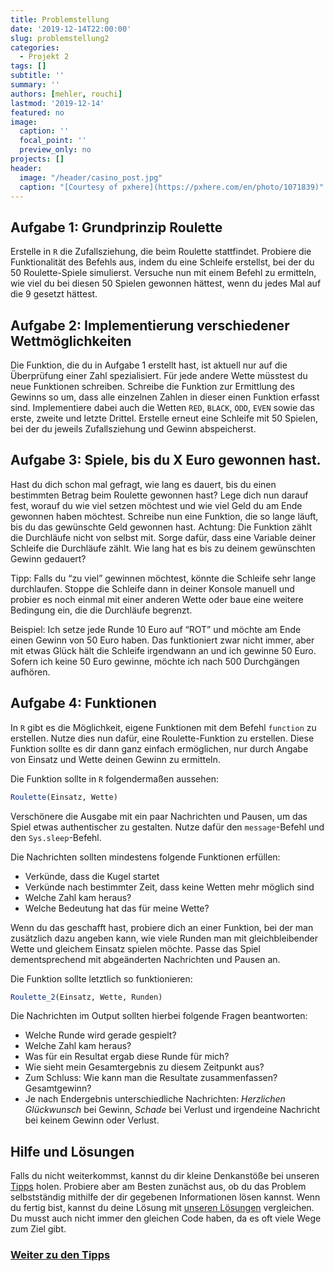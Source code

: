 ---
title: Problemstellung
date: '2019-12-14T22:00:00'
slug: problemstellung2
categories:
  - Projekt 2
tags: []
subtitle: ''
summary: ''
authors: [mehler, rouchi]
lastmod: '2019-12-14'
featured: no
image:
  caption: ''
  focal_point: ''
  preview_only: no
projects: []
header:
  image: "/header/casino_post.jpg"
  caption: "[Courtesy of pxhere](https://pxhere.com/en/photo/1071839)"
---

## Aufgabe 1: Grundprinzip Roulette

Erstelle in `R` die Zufallsziehung, die beim Roulette stattfindet. Probiere die Funktionalität des Befehls aus, indem du eine Schleife erstellst, bei der du 50 Roulette-Spiele simulierst. Versuche nun mit einem Befehl zu ermitteln, wie viel du bei diesen 50 Spielen gewonnen hättest, wenn du jedes Mal auf die 9 gesetzt hättest.

## Aufgabe 2: Implementierung verschiedener Wettmöglichkeiten

Die Funktion, die du in Aufgabe 1 erstellt hast, ist aktuell nur auf die Überprüfung einer Zahl spezialisiert. Für jede andere Wette müsstest du neue Funktionen schreiben. Schreibe die Funktion zur Ermittlung des Gewinns so um, dass alle einzelnen Zahlen in dieser einen Funktion erfasst sind. Implementiere dabei auch die Wetten `RED`, `BLACK`, `ODD`, `EVEN` sowie das erste, zweite und letzte Drittel. Erstelle erneut eine Schleife mit 50 Spielen, bei der du jeweils Zufallsziehung und Gewinn abspeicherst.

## Aufgabe 3: Spiele, bis du X Euro gewonnen hast.

Hast du dich schon mal gefragt, wie lang es dauert, bis du einen bestimmten Betrag beim Roulette gewonnen hast? Lege dich nun darauf fest, worauf du wie viel setzen möchtest und wie viel Geld du am Ende gewonnen haben möchtest. Schreibe nun eine Funktion, die so lange läuft, bis du das gewünschte Geld gewonnen hast.
Achtung: Die Funktion zählt die Durchläufe nicht von selbst mit. Sorge dafür, dass eine Variable deiner Schleife die Durchläufe zählt. Wie lang hat es bis zu deinem gewünschten Gewinn gedauert?

Tipp: Falls du "zu viel" gewinnen möchtest, könnte die Schleife sehr lange durchlaufen. Stoppe die Schleife dann in deiner Konsole manuell und probier es noch einmal mit einer anderen Wette oder baue eine weitere Bedingung ein, die die Durchläufe begrenzt.

Beispiel: Ich setze jede Runde 10 Euro auf "ROT" und möchte am Ende einen Gewinn von 50 Euro haben. Das funktioniert zwar nicht immer, aber mit etwas Glück hält die Schleife irgendwann an und ich gewinne 50 Euro. Sofern ich keine 50 Euro gewinne, möchte ich nach 500 Durchgängen aufhören.

## Aufgabe 4: Funktionen

In `R` gibt es die Möglichkeit, eigene Funktionen mit dem Befehl `function` zu erstellen. Nutze dies nun dafür, eine Roulette-Funktion zu erstellen. Diese Funktion sollte es dir dann ganz einfach ermöglichen, nur durch Angabe von Einsatz und Wette deinen Gewinn zu ermitteln.

Die Funktion sollte in `R` folgendermaßen aussehen:

```{r, eval=FALSE}
Roulette(Einsatz, Wette)
```

Verschönere die Ausgabe mit ein paar Nachrichten und Pausen, um das Spiel etwas authentischer zu gestalten. Nutze dafür den `message`-Befehl und den `Sys.sleep`-Befehl.

Die Nachrichten sollten mindestens folgende Funktionen erfüllen:

- Verkünde, dass die Kugel startet
- Verkünde nach bestimmter Zeit, dass keine Wetten mehr möglich sind
- Welche Zahl kam heraus?
- Welche Bedeutung hat das für meine Wette?

Wenn du das geschafft hast, probiere dich an einer Funktion, bei der man zusätzlich dazu angeben kann, wie viele Runden man mit gleichbleibender Wette und gleichem Einsatz spielen möchte. Passe das Spiel dementsprechend mit abgeänderten Nachrichten und Pausen an.

Die Funktion sollte letztlich so funktionieren:

```{r, eval=FALSE}
Roulette_2(Einsatz, Wette, Runden)
```

Die Nachrichten im Output sollten hierbei folgende Fragen beantworten:

- Welche Runde wird gerade gespielt?
- Welche Zahl kam heraus?
- Was für ein Resultat ergab diese Runde für mich?
- Wie sieht mein Gesamtergebnis zu diesem Zeitpunkt aus?
- Zum Schluss: Wie kann man die Resultate zusammenfassen? Gesamtgewinn?
- Je nach Endergebnis unterschiedliche Nachrichten: *Herzlichen Glückwunsch* bei Gewinn, *Schade* bei Verlust und irgendeine Nachricht bei keinem Gewinn oder Verlust.

## Hilfe und Lösungen

Falls du nicht weiterkommst, kannst du dir kleine Denkanstöße bei unseren [Tipps](/post/tipps2/) holen. Probiere aber am Besten zunächst aus, ob du das Problem selbstständig mithilfe der dir gegebenen Informationen lösen kannst. Wenn du fertig bist, kannst du deine Lösung mit [unseren Lösungen](/post/loesungen2) vergleichen. Du musst auch nicht immer den gleichen Code haben, da es oft viele Wege zum Ziel gibt.

### [Weiter zu den Tipps](/post/tipps2)
